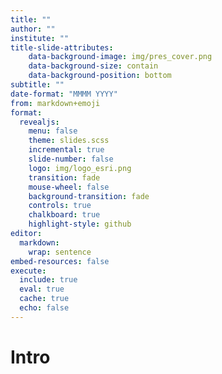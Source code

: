 ```yaml
---
title: ""
author: ""
institute: ""
title-slide-attributes:
    data-background-image: img/pres_cover.png
    data-background-size: contain
    data-background-position: bottom
subtitle: ""
date-format: "MMMM YYYY"
from: markdown+emoji
format: 
  revealjs:
    menu: false
    theme: slides.scss
    incremental: true
    slide-number: false
    logo: img/logo_esri.png
    transition: fade
    mouse-wheel: false    
    background-transition: fade
    controls: true
    chalkboard: true
    highlight-style: github
editor: 
  markdown: 
    wrap: sentence
embed-resources: false
execute: 
  include: true
  eval: true
  cache: true
  echo: false
---
```


# Intro {.inverted}

## 